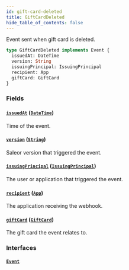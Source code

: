 ```yaml
---
id: gift-card-deleted
title: GiftCardDeleted
hide_table_of_contents: false
---
```


Event sent when gift card is deleted.

```graphql
type GiftCardDeleted implements Event {
  issuedAt: DateTime
  version: String
  issuingPrincipal: IssuingPrincipal
  recipient: App
  giftCard: GiftCard
}
```

### Fields

#### [`issuedAt`](#) ([`DateTime`](../../../developer/api-reference/scalars/date-time))

Time of the event.

#### [`version`](#) ([`String`](../../../developer/api-reference/scalars/string))

Saleor version that triggered the event.

#### [`issuingPrincipal`](#) ([`IssuingPrincipal`](../../../developer/api-reference/unions/issuing-principal))

The user or application that triggered the event.

#### [`recipient`](#) ([`App`](../../../developer/api-reference/objects/app))

The application receiving the webhook.

#### [`giftCard`](#) ([`GiftCard`](../../../developer/api-reference/objects/gift-card))

The gift card the event relates to.

### Interfaces

#### [`Event`](../../../developer/api-reference/interfaces/event)
